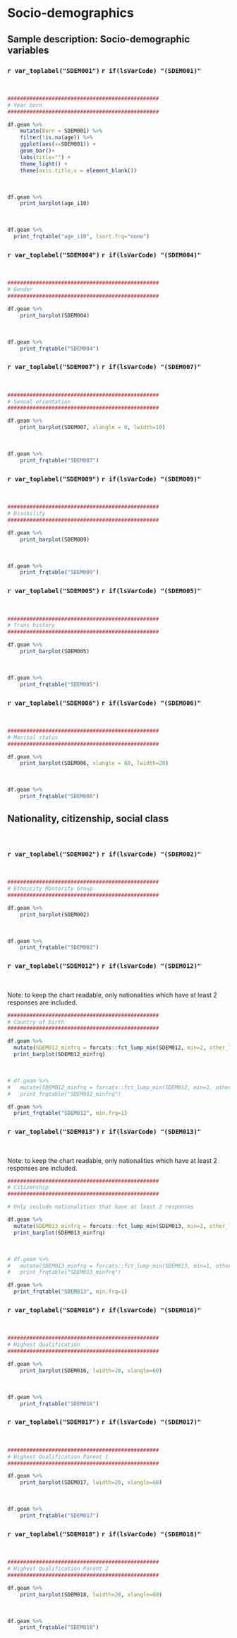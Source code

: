 # Socio-demographics


## Sample description: Socio-demographic variables


### `r var_toplabel("SDEM001")` `r if(lsVarCode) "(SDEM001)"`
<p>&nbsp;</p>


```r

################################################
# Year born
################################################

df.geam %>%  
    mutate(Born = SDEM001) %>% 
    filter(!is.na(age)) %>% 
    ggplot(aes(x=SDEM001)) + 
    geom_bar()+ 
    labs(title="") +
    theme_light() +
    theme(axis.title.x = element_blank())

```


<p>&nbsp;</p>


```r
df.geam %>% 
    print_barplot(age_i10)
```


<p>&nbsp;</p>


```r
df.geam %>%
  print_frqtable("age_i10", lsort.frq="none")

```


\newpage
  
  
  
  
  
### `r var_toplabel("SDEM004")`  `r if(lsVarCode) "(SDEM004)"`
<p>&nbsp;</p>


```r

################################################
# Gender
################################################

df.geam %>% 
    print_barplot(SDEM004)
```


<p>&nbsp;</p>


```r
df.geam %>% 
    print_frqtable("SDEM004")
```


\newpage

   
   
   
   
### `r var_toplabel("SDEM007")`  `r if(lsVarCode) "(SDEM007)"`
<p>&nbsp;</p>
 
  
```r

################################################
# Sexual orientation 
################################################

df.geam %>% 
    print_barplot(SDEM007, xlangle = 0, lwidth=10)
```


<p>&nbsp;</p>


```r
df.geam %>% 
    print_frqtable("SDEM007") 
```


\newpage
  
  
  
  
  
### `r var_toplabel("SDEM009")`  `r if(lsVarCode) "(SDEM009)"`
<p>&nbsp;</p>
 
  
```r

################################################
# Disability 
################################################

df.geam %>% 
    print_barplot(SDEM009)
```


<p>&nbsp;</p>


```r
df.geam %>% 
    print_frqtable("SDEM009") 
```


    
\newpage
  
  
  
  
  
### `r var_toplabel("SDEM005")`  `r if(lsVarCode) "(SDEM005)"`
<p>&nbsp;</p>
 
  
```r

################################################
# Trans history 
################################################

df.geam %>%  
    print_barplot(SDEM005)
```


<p>&nbsp;</p>


```r
df.geam %>% 
    print_frqtable("SDEM005")
```


     
\newpage
  
  
  
  
  
### `r var_toplabel("SDEM006")`  `r if(lsVarCode) "(SDEM006)"`
<p>&nbsp;</p>
 
  
```r

################################################
# Marital status 
################################################

df.geam %>%  
    print_barplot(SDEM006, xlangle = 60, lwidth=20)
```


<p>&nbsp;</p>


```r
df.geam %>% 
    print_frqtable("SDEM006")
```


\newpage
  
  
  
  
  
## Nationality, citizenship, social class
<p>&nbsp;</p>

### `r var_toplabel("SDEM002")`  `r if(lsVarCode) "(SDEM002)"`
<p>&nbsp;</p>
 
  
```r

################################################
# Ethnicity Mintority Group 
################################################

df.geam %>%  
    print_barplot(SDEM002)
```


<p>&nbsp;</p>


```r
df.geam %>% 
    print_frqtable("SDEM002")
```



\newpage
  
  
  
  
  
### `r var_toplabel("SDEM012")`  `r if(lsVarCode) "(SDEM012)"`
<p>&nbsp;</p>
Note: to keep the chart readable, only nationalities which have at least 2 responses are included. 
  

```r

################################################
# Country of birth  
################################################

df.geam %>% 
  mutate(SDEM012_minfrq = forcats::fct_lump_min(SDEM012, min=2, other_level = "Other")) %>%
  print_barplot(SDEM012_minfrq)
```


<p>&nbsp;</p>


```r

# df.geam %>%
#   mutate(SDEM012_minfrq = forcats::fct_lump_min(SDEM012, min=1, other_level = "Other")) %>% 
#   print_frqtable("SDEM012_minfrq")

df.geam %>% 
  print_frqtable("SDEM012", min.frq=1)

```


\newpage




  
### `r var_toplabel("SDEM013")`  `r if(lsVarCode) "(SDEM013)"`
<p>&nbsp;</p>
Note: to keep the chart readable, only nationalities which have at least 2 responses are included. 


```r

################################################
# Citizenship  
################################################

# Only include nationalities that have at least 2 responses

df.geam %>% 
  mutate(SDEM013_minfrq = forcats::fct_lump_min(SDEM013, min=2, other_level = "Other")) %>%
  print_barplot(SDEM013_minfrq)
```


<p>&nbsp;</p>


```r

# df.geam %>%
#   mutate(SDEM013_minfrq = forcats::fct_lump_min(SDEM013, min=1, other_level = "Other")) %>% 
#   print_frqtable("SDEM013_minfrq")

df.geam %>% 
  print_frqtable("SDEM013", min.frq=1)

```

\newpage
  
  
  
  
  
### `r var_toplabel("SDEM016")`  `r if(lsVarCode) "(SDEM016)"`
<p>&nbsp;</p>
 
  
```r

################################################
# Highest Qualification
################################################

df.geam %>%  
    print_barplot(SDEM016, lwidth=20, xlangle=60)
```


<p>&nbsp;</p>


```r
df.geam %>% 
    print_frqtable("SDEM016")
```
 
\newpage




  
### `r var_toplabel("SDEM017")`  `r if(lsVarCode) "(SDEM017)"`
<p>&nbsp;</p>
 
  
```r

################################################
# Highest Qualification Parent 1 
################################################

df.geam %>%  
    print_barplot(SDEM017, lwidth=20, xlangle=60)
```


<p>&nbsp;</p>


```r
df.geam %>% 
    print_frqtable("SDEM017")
```


\newpage
  
  
  
  
  
### `r var_toplabel("SDEM018")`  `r if(lsVarCode) "(SDEM018)"`
<p>&nbsp;</p>
 
  
```r

################################################
# Highest Qualification Parent 2
################################################

df.geam %>%  
    print_barplot(SDEM018, lwidth=20, xlangle=60)
```


<p>&nbsp;</p>


```r
df.geam %>% 
    print_frqtable("SDEM018") 
```


\newpage
  